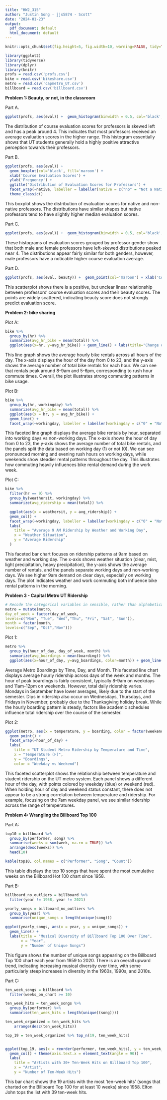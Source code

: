 ```yaml
---
title: "HW2_315"
author: "Justin Song - jjs5874 - Scott"
date: "2024-01-23"
output:
  pdf_document: default
  html_document: default
---
```


```r
knitr::opts_chunk$set(fig.height=5, fig.width=10, warning=FALSE, tidy=TRUE, tidy.opts=list(width.cutoff=100))
```


```r
library(ggplot2)
library(tidyverse)
library(dplyr)
library(knitr)
profs = read.csv('profs.csv')
bike = read.csv('bikeshare.csv')
metro = read.csv('capmetro_UT.csv')
billboard = read.csv('billboard.csv')
```
**Problem 1: Beauty, or not, in the classroom**


Part A. 

```r
ggplot(profs, aes(eval)) +  geom_histogram(binwidth = 0.5, col='black', fill='maroon') + xlab('Course Evaluation Scores') + ylab('Frequency') + ggtitle('Distribution of Evaluation Scores for Professors') + theme_classic()
```

The distribution of course evaluation scores for professors is skewed left and has a peak around 4. This indicates that most professors received an average evaluation scores in the higher range. This histogram essentially shows that UT students generally hold a highly positive attractive perception towards their professors.

Part B. 

```r
ggplot(profs, aes(eval)) + 
  geom_boxplot(col='black', fill='maroon') + 
  xlab('Course Evaluation Scores') + 
  ylab('Frequency') + 
  ggtitle('Distribution of Evaluation Scores for Professors') + 
  facet_wrap(~native, labeller = labeller(native = c("no" = "Not a Native English Speaker", "yes" = "Native English Speaker"))) + 
  theme_classic()

```
This boxplot shows the distribution of evaluation scores for native and non-native professors. The distributions have similar shapes but native professors tend to have slightly higher median evaluation scores.


Part C. 

```r
ggplot(profs, aes(eval)) +  geom_histogram(binwidth = 0.5, col='black', fill='maroon') + xlab('Course Evaluation Scores') + ylab('Frequency') + ggtitle('Distribution of Evaluation Scores for Professors') + facet_wrap(~gender, nrow=2, labeller = labeller(gender = c(female = "Female", male = "Male"))) + theme_classic()
```
These histograms of evaluation scores grouped by professor gender show that both male and female professors have left-skewed distributions peaked near 4. The distributions appear fairly similar for both genders, however, male professors have a noticable higher course evaluation average. 


Part D.

```r
ggplot(profs, aes(eval, beauty)) +  geom_point(col='maroon') + xlab('Course Evaluation Scores') + ylab('Beauty Score') + ggtitle('Relationship of Evaluation Scores for Professors and Beauty Score') + theme_classic()
```
This scatterplot shows there is a positive, but unclear linear relationship between professors' course evaluation scores and their beauty scores. The points are widely scattered, indicating beauty score does not strongly predict evaluation score.

**Problem 2: bike sharing**



 Plot A:                                                                                                                                                                             
```r
bike %>%
  group_by(hr) %>%
  summarize(avg_hr_bike = mean(total)) %>%
  ggplot(aes(x=hr, y=avg_hr_bike)) + geom_line() + labs(title="Change of Hourly Bike Rentals Throughout the Day", x = "Hour", y = "Average Bike Rentals")
```
This line graph shows the average hourly bike rentals across all hours of the day. The x-axis displays the hour of the day from 0 to 23, and the y-axis shows the average number of total bike rentals for each hour. We can see that rentals peak around 8-9am and 5-6pm, corresponding to rush hour commute times. Overall, the plot illustrates strong commuting patterns in bike usage.


Plot B:

```r
bike %>%
  group_by(hr, workingday) %>%
  summarize(avg_hr_bike = mean(total)) %>%
  ggplot(aes(x = hr, y = avg_hr_bike)) + 
  geom_line() + 
  facet_wrap(~workingday, labeller = labeller(workingday = c("0" = "Not a Working Day", "1" = "Working Day"))) + labs(title="Change of Hourly Bike Rentals Throughout the Day", x = "Hour", y = "Average Bike Rentals")

```

This faceted line graph displays the average bike rentals by hour, separated into working days vs non-working days. The x-axis shows the hour of day from 0 to 23, the y-axis shows the average number of total bike rentals, and the panels split the data based on working day (1) or not (0). We can see pronounced morning and evening rush hours on working days, while weekends show steadier rental patterns throughout the day. This illustrates how commuting heavily influences bike rental demand during the work week.


Plot C: 

```r
bike %>%
  filter(hr == 9) %>%
  group_by(weathersit, workingday) %>%
  summarize(avg_ridership = mean(total)) %>%

  ggplot(aes(x = weathersit, y = avg_ridership)) +
  geom_col() +
  facet_wrap(~workingday, labeller = labeller(workingday = c("0" = "Not a Working Day", "1" = "Working Day"))) + 
  labs(
    title = "Average 9 AM Ridership by Weather and Working Day",
    x = "Weather Situation",
    y = "Average Ridership"
  )
```

This faceted bar chart focuses on ridership patterns at 9am based on weather and working day. The x-axis shows weather situation (clear, mist, light precipitation, heavy precipitation), the y-axis shows the average number of rentals, and the panels separate working days and non-working days. We see higher 9am demand on clear days, especially on working days. The plot indicates weather and work commuting both influence bike rental patterns in the morning.


**Problem 3 - Capital Metro UT Ridership**

```r
# Recode the categorical variables in sensible, rather than alphabetical, order
metro = mutate(metro,
day_of_week = factor(day_of_week,
levels=c("Mon", "Tue", "Wed","Thu", "Fri", "Sat", "Sun")),
month = factor(month,
levels=c("Sep", "Oct","Nov")))
```

Plot 1: 

```r
metro %>%
  group_by(hour_of_day, day_of_week, month) %>%
  summarize(avg_boardings = mean(boarding)) %>%
  ggplot(aes(x=hour_of_day, y=avg_boardings, color=month)) + geom_line() + facet_wrap(~day_of_week) + labs(title = "Average Boardings by Hour of the Day, Day of Week, and Month", x="Hour of Day", y = "Average Boardings")
```

Average Metro Boardings by Time, Day, and Month. This faceted line chart displays average hourly ridership across days of the week and months. The hour of peak boardings is fairly consistent, typically 8-9am on weekdays and 11am-12pm on weekends. However, total daily ridership varies. Mondays in September have lower averages, likely due to the start of the semester. Dips in ridership also occur on Wednesdays, Thursdays, and Fridays in November, probably due to the Thanksgiving holiday break. While the hourly boarding pattern is steady, factors like academic schedules influence total ridership over the course of the semester.


Plot 2:

```r
ggplot(metro, aes(x = temperature, y = boarding, color = factor(weekend)), size = 0.5) +
  geom_point() + 
  facet_wrap(~hour_of_day) +
  labs(
    title = "UT Student Metro Ridership by Temperature and Time",
    x = "Temperature (F)",
    y = "Boardings",
    color = "Weekday vs Weekend")
```

This faceted scatterplot shows the relationship between temperature and student ridership on the UT metro system. Each panel shows a different hour of the day, with points colored by weekday (blue) or weekend (red). When holding hour of day and weekend status constant, there does not appear to be a strong correlation between temperature and ridership. For example, focusing on the 7am weekday panel, we see similar ridership across the range of temperatures.

**Problem 4: Wrangling the Billboard Top 100**

Part A: 

```r
top10 = billboard %>% 
  group_by(performer, song) %>%
  summarise(weeks = sum(week, na.rm = TRUE)) %>%
  arrange(desc(weeks)) %>%
  head(10)

kable(top10, col.names = c("Performer", "Song", "Count"))
```
This table displays the top 10 songs that have spent the most cumulative weeks on the Billboard Hot 100 chart since 1958.


Part B: 

```r
billboard_no_outliers = billboard %>% 
  filter(year != 1958, year != 2021)

yearly_songs = billboard_no_outliers %>%
  group_by(year) %>%
  summarise(unique_songs = length(unique(song)))

ggplot(yearly_songs, aes(x = year, y = unique_songs)) +
  geom_line() +
  labs(title = "Musical Diversity of Billboard Top 100 Over Time",
       x = "Year",
       y = "Number of Unique Songs")
```
This figure shows the number of unique songs appearing on the Billboard Top 100 chart each year from 1959 to 2020. There is an overall upward trend, indicating increasing musical diversity over time, with some particularly steep increases in diversity in the 1960s, 1990s, and 2010s.



Part C: 

```r
ten_week_songs = billboard %>% 
  filter(weeks_on_chart >= 10)

ten_week_hits = ten_week_songs %>%
  group_by(performer) %>%
  summarise(ten_week_hits = length(unique((song))))

ten_week_organized = ten_week_hits %>%
    arrange(desc(ten_week_hits))

top_19 = ten_week_organized %>% top_n(19, ten_week_hits)


ggplot(top_19, aes(x = reorder(performer, ten_week_hits), y = ten_week_hits)) +
  geom_col() + theme(axis.text.x = element_text(angle = 90)) +
  labs(
    title = "Artists with 30+ Ten-Week Hits on Billboard Top 100",
    x = "Artist",
    y = "Number of Ten-Week Hits")
```
This bar chart shows the 19 artists with the most 'ten-week hits' (songs that charted on the Billboard Top 100 for at least 10 weeks) since 1958. Elton John tops the list with 39 ten-week hits.






